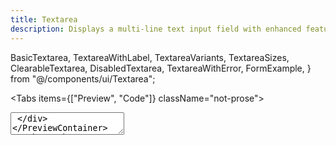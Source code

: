 ```yaml
---
title: Textarea
description: Displays a multi-line text input field with enhanced features like clearable functionality, auto-resizing, and Zod validation support.
---
```





  BasicTextarea,
  TextareaWithLabel,
  TextareaVariants,
  TextareaSizes,
  ClearableTextarea,
  DisabledTextarea,
  TextareaWithError,
  FormExample,
} from "@/components/ui/Textarea";

<Tabs items={["Preview", "Code"]} className="not-prose">
  <Tab value="Preview">
    <PreviewContainer>
      <div className="w-full max-w-sm">
        <Textarea placeholder="Enter your message here..." />
      </div>
    </PreviewContainer>
  </Tab>
  <Tab value="Code">

```tsx
<Textarea placeholder="Enter your message here..." />
```

  </Tab>
</Tabs>

## Installation

<Tabs items={["Manual", "CLI"]}>
<Tab value="Manual">

Install following dependencies:

```package-install
npm install class-variance-authority
```

Copy and paste the following code into your project.

```tsx title="components/ui/Textarea/textarea.tsx"
"use client";

import * as React from "react";
import { cva, type VariantProps } from "class-variance-authority";
import { cn } from "@/lib/utils";
import { X } from "lucide-react";

const textareaVariants = cva(
  "flex w-full rounded-xl border border-[hsl(var(--hu-border))] bg-[hsl(var(--hu-input))] px-3 py-2 text-sm ring-offset-[hsl(var(--hu-background))] placeholder:text-[hsl(var(--hu-muted-foreground))] focus-visible:outline-none focus-visible:ring-2 focus-visible:ring-[hsl(var(--hu-ring))] focus-visible:ring-offset-2 disabled:cursor-not-allowed disabled:opacity-50 transition-all resize-y",
  {
    variants: {
      variant: {
        default: "border-[hsl(var(--hu-border))]",
        destructive:
          "border-[hsl(var(--hu-destructive))] focus-visible:ring-[hsl(var(--hu-destructive))]",
        ghost:
          "border-transparent bg-[hsl(var(--hu-accent))] focus-visible:bg-[hsl(var(--hu-input))] focus-visible:border-[hsl(var(--hu-border))]",
      },
      size: {
        sm: "min-h-[60px] px-2 py-1 text-xs",
        default: "min-h-[80px] px-3 py-2",
        lg: "min-h-[120px] px-4 py-2",
        xl: "min-h-[160px] px-6 py-3 text-base",
        fixed: "h-[80px] px-3 py-2 resize-none",
      },
    },
    defaultVariants: {
      variant: "default",
      size: "default",
    },
  },
);

export interface TextareaProps
  extends Omit<React.TextareaHTMLAttributes<HTMLTextAreaElement>, "size">,
    VariantProps<typeof textareaVariants> {
  error?: boolean;
  clearable?: boolean;
  onClear?: () => void;
}

const Textarea = React.forwardRef<HTMLTextAreaElement, TextareaProps>(
  (
    {
      className,
      variant,
      size,
      error,
      clearable = false,
      onClear,
      value,
      onChange,
      ...props
    },
    ref,
  ) => {
    const [internalValue, setInternalValue] = React.useState(
      props.defaultValue || "",
    );
    const textareaRef = React.useRef<HTMLTextAreaElement>(null);

    React.useImperativeHandle(ref, () => textareaRef.current!, []);

    const isControlled = value !== undefined;
    const textareaValue = isControlled ? value : internalValue;

    const showClearButton =
      clearable && textareaValue && String(textareaValue).length > 0;

    const handleClear = React.useCallback(() => {
      const syntheticEvent = {
        target: { value: "" },
        currentTarget: { value: "" },
      } as React.ChangeEvent<HTMLTextAreaElement>;

      if (!isControlled) {
        setInternalValue("");
      }

      if (onChange) {
        onChange(syntheticEvent);
      }

      if (onClear) {
        onClear();
      }

      if (textareaRef.current) {
        textareaRef.current.focus();
      }
    }, [isControlled, onChange, onClear]);

    const handleChange = React.useCallback(
      (e: React.ChangeEvent<HTMLTextAreaElement>) => {
        if (!isControlled) {
          setInternalValue(e.target.value);
        }

        if (onChange) {
          onChange(e);
        }
      },
      [isControlled, onChange],
    );

    // Determine variant - if error is true, use destructive variant
    const effectiveVariant = error ? "destructive" : variant;

    return (
      <div className="relative">
        <textarea
          className={cn(
            textareaVariants({ variant: effectiveVariant, size }),
            className,
          )}
          ref={textareaRef}
          value={textareaValue}
          onChange={handleChange}
          {...props}
        />

        {/* Clear button */}
        {showClearButton && (
          <div className="absolute top-2 right-2">
            <button
              type="button"
              onClick={handleClear}
              className="text-[hsl(var(--hu-muted-foreground))] hover:text-[hsl(var(--hu-foreground))] transition-colors [&_svg]:size-4 [&_svg]:shrink-0 p-1 rounded-md hover:bg-[hsl(var(--hu-accent))]"
              tabIndex={-1}
            >
              <X />
            </button>
          </div>
        )}
      </div>
    );
  },
);

Textarea.displayName = "Textarea";

export { Textarea, textareaVariants };
```

  </Tab>
    <Tab value="CLI">
```package-install
npx hexta-ui add textarea
```
  </Tab>
</Tabs>

## Usage

```tsx
import { Textarea } from "@/components/ui/Textarea";
```

```tsx
<div className="grid w-full max-w-sm items-center gap-1.5">
  <Textarea placeholder="Enter your message..." />
</div>
```

## Examples

### Basic Textarea

<Tabs items={["Preview", "Code"]} className="not-prose mt-6">
  <Tab value="Preview">
    <PreviewContainer>
      <BasicTextarea />
    </PreviewContainer>
  </Tab>
  <Tab value="Code">

```tsx
<div className="w-full max-w-sm">
  <Textarea placeholder="Enter your message here..." />
</div>
```

  </Tab>
</Tabs>

### With Label

<Tabs items={["Preview", "Code"]} className="not-prose mt-6">
  <Tab value="Preview">
    <PreviewContainer>
      <TextareaWithLabel />
    </PreviewContainer>
  </Tab>
  <Tab value="Code">

```tsx
import { Label } from "@/components/ui/label";

<div className="w-full max-w-sm">
  <div className="grid w-full items-center gap-1.5">
    <Label htmlFor="message">Your message</Label>
    <Textarea id="message" placeholder="Type your message here..." />
  </div>
</div>;
```

  </Tab>
</Tabs>

### Sizes

<Tabs items={["Preview", "Code"]} className="not-prose mt-6">
  <Tab value="Preview">
    <PreviewContainer>
      <TextareaSizes />
    </PreviewContainer>
  </Tab>
  <Tab value="Code">

```tsx
<div className="flex flex-col gap-3 w-full max-w-sm">
  <Textarea placeholder="Small textarea" size="sm" />
  <Textarea placeholder="Default textarea" />
  <Textarea placeholder="Large textarea" size="lg" />
  <Textarea placeholder="Extra large textarea" size="xl" />
  <Textarea placeholder="Fixed height textarea (no resize)" size="fixed" />
</div>
```

  </Tab>
</Tabs>

### Variants

<Tabs items={["Preview", "Code"]} className="not-prose mt-6">
  <Tab value="Preview">
    <PreviewContainer>
      <TextareaVariants />
    </PreviewContainer>
  </Tab>
  <Tab value="Code">

```tsx
<div className="flex flex-col gap-3 w-full max-w-sm">
  <Textarea placeholder="Default textarea" />
  <Textarea placeholder="Ghost textarea" variant="ghost" />
  <Textarea placeholder="Error textarea" error />
</div>
```

  </Tab>
</Tabs>

### Clearable Textarea

<Tabs items={["Preview", "Code"]} className="not-prose mt-6">
  <Tab value="Preview">
    <PreviewContainer>
      <ClearableTextarea />
    </PreviewContainer>
  </Tab>
  <Tab value="Code">

```tsx
<div className="flex flex-col gap-3 w-full max-w-sm">
  <Textarea
    placeholder="Clearable textarea"
    clearable
    defaultValue="Clear me!"
  />
  <Textarea
    placeholder="Another clearable textarea"
    clearable
    defaultValue="This content can be cleared with the X button"
  />
</div>
```

  </Tab>
</Tabs>

### Disabled State

<Tabs items={["Preview", "Code"]} className="not-prose mt-6">
  <Tab value="Preview">
    <PreviewContainer>
      <DisabledTextarea />
    </PreviewContainer>
  </Tab>
  <Tab value="Code">

```tsx
<div className="w-full max-w-sm">
  <Textarea
    placeholder="This textarea is disabled"
    disabled
    defaultValue="You cannot edit this content"
  />
</div>
```

  </Tab>
</Tabs>

### With Error

<Tabs items={["Preview", "Code"]} className="not-prose mt-6">
  <Tab value="Preview">
    <PreviewContainer>
      <TextareaWithError />
    </PreviewContainer>
  </Tab>
  <Tab value="Code">

```tsx
import { Label } from "@/components/ui/label";

<div className="w-full max-w-sm">
  <div className="grid w-full items-center gap-1.5">
    <Label htmlFor="error-message" required>
      Message
    </Label>
    <Textarea id="error-message" placeholder="Enter your message..." error />
    <p className="text-xs text-[hsl(var(--hu-destructive))]">
      This field is required.
    </p>
  </div>
</div>;
```

  </Tab>
</Tabs>

## Form Examples with Zod Validation

### Contact Form

<Tabs items={["Preview", "Code"]} className="not-prose mt-6">
  <Tab value="Preview">
    <PreviewContainer>
      <FormExample />
    </PreviewContainer>
  </Tab>
  <Tab value="Code">

```tsx
"use client";

import { useState } from "react";
import { Button } from "@/components/ui/button";
import { Input } from "@/components/ui/input";
import { Label } from "@/components/ui/label";
import { Textarea } from "@/components/ui/Textarea";

function ContactForm() {
  const [formData, setFormData] = useState({
    name: "",
    email: "",
    message: "",
  });

  const handleSubmit = (e: React.FormEvent) => {
    e.preventDefault();
    console.log("Form submitted:", formData);
  };

  const handleChange =
    (field: string) =>
    (e: React.ChangeEvent<HTMLInputElement | HTMLTextAreaElement>) => {
      setFormData((prev) => ({ ...prev, [field]: e.target.value }));
    };

  return (
    <div className="w-full max-w-md mx-auto">
      <form onSubmit={handleSubmit} className="space-y-4">
        <div className="grid w-full items-center gap-1.5">
          <Label htmlFor="contact-name" required>
            Name
          </Label>
          <Input
            id="contact-name"
            type="text"
            placeholder="Enter your name"
            value={formData.name}
            onChange={handleChange("name")}
            clearable
          />
        </div>
        <div className="grid w-full items-center gap-1.5">
          <Label htmlFor="contact-email" required>
            Email
          </Label>
          <Input
            id="contact-email"
            type="email"
            placeholder="Enter your email"
            value={formData.email}
            onChange={handleChange("email")}
            clearable
          />
        </div>
        <div className="grid w-full items-center gap-1.5">
          <Label htmlFor="contact-message" required>
            Message
          </Label>
          <Textarea
            id="contact-message"
            placeholder="Enter your message..."
            value={formData.message}
            onChange={handleChange("message")}
            clearable
            size="lg"
          />
        </div>
        <Button type="submit" className="w-full">
          Send Message
        </Button>
      </form>
    </div>
  );
}
```

  </Tab>
</Tabs>

## Form Validation with Zod

The Textarea component works excellently with Zod for type-safe form validation:

```tsx
import { z } from "zod";

const schema = z.object({
  message: z.string().min(10, "Message must be at least 10 characters"),
  email: z.string().email(),
});

// Use with error state for visual feedback
<Textarea error={!!errors.message} onChange={handleChange} />;
```

## Props

<TypeTable
  type={{
    variant: {
      description: "The visual variant of the textarea",
      type: '"default" | "destructive" | "ghost"',
      default: '"default"',
    },
    size: {
      description: "The size of the textarea",
      type: '"sm" | "default" | "lg" | "xl" | "fixed"',
      default: '"default"',
    },
    error: {
      description: "Whether the textarea is in an error state",
      type: "boolean",
      default: "false",
    },
    clearable: {
      description:
        "Whether to show a clear button when the textarea has content",
      type: "boolean",
      default: "false",
    },
    onClear: {
      description: "Callback function called when the clear button is clicked",
      type: "() => void",
      default: "undefined",
    },
    className: {
      description: "Additional CSS classes to apply",
      type: "string",
      default: "undefined",
    },
    placeholder: {
      description: "Placeholder text for the textarea",
      type: "string",
      default: "undefined",
    },
    disabled: {
      description: "Whether the textarea is disabled",
      type: "boolean",
      default: "false",
    },
    rows: {
      description: "Number of visible text lines for the textarea",
      type: "number",
      default: "undefined",
    },
    cols: {
      description: "Visible width of the textarea",
      type: "number",
      default: "undefined",
    },
    maxLength: {
      description: "Maximum number of characters allowed",
      type: "number",
      default: "undefined",
    },
    minLength: {
      description: "Minimum number of characters required",
      type: "number",
      default: "undefined",
    },
    required: {
      description: "Whether the textarea is required",
      type: "boolean",
      default: "false",
    },
    readOnly: {
      description: "Whether the textarea is read-only",
      type: "boolean",
      default: "false",
    },
    value: {
      description: "The controlled value of the textarea",
      type: "string",
      default: "undefined",
    },
    defaultValue: {
      description: "The default value of the textarea (uncontrolled)",
      type: "string",
      default: "undefined",
    },
    onChange: {
      description: "Callback function called when the value changes",
      type: "(event: React.ChangeEvent<HTMLTextAreaElement>) => void",
      default: "undefined",
    },
    onFocus: {
      description: "Callback function called when the textarea receives focus",
      type: "(event: React.FocusEvent<HTMLTextAreaElement>) => void",
      default: "undefined",
    },
    onBlur: {
      description: "Callback function called when the textarea loses focus",
      type: "(event: React.FocusEvent<HTMLTextAreaElement>) => void",
      default: "undefined",
    },
  }}
/>
